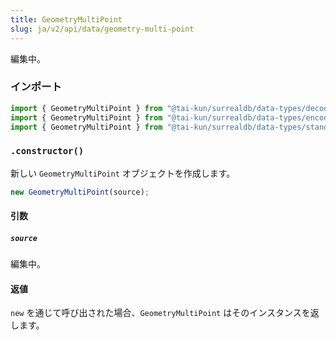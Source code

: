```yaml
---
title: GeometryMultiPoint
slug: ja/v2/api/data/geometry-multi-point
---
```



編集中。

### インポート

```ts
import { GeometryMultiPoint } from "@tai-kun/surrealdb/data-types/decode-only";
import { GeometryMultiPoint } from "@tai-kun/surrealdb/data-types/encodable";
import { GeometryMultiPoint } from "@tai-kun/surrealdb/data-types/standard";
```

### `.constructor()`

新しい `GeometryMultiPoint` オブジェクトを作成します。

```ts
new GeometryMultiPoint(source);
```

#### 引数

##### `source`

編集中。

#### 返値

`new` を通じて呼び出された場合、`GeometryMultiPoint` はそのインスタンスを返します。
